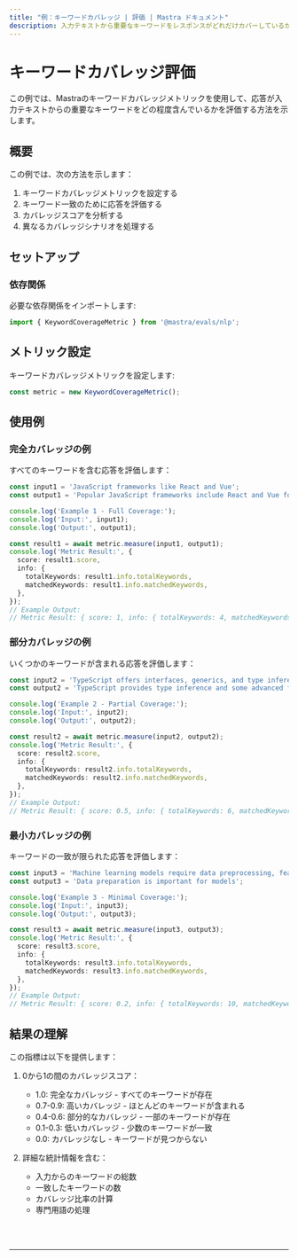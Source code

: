```yaml
---
title: "例：キーワードカバレッジ | 評価 | Mastra ドキュメント"
description: 入力テキストから重要なキーワードをレスポンスがどれだけカバーしているかを評価するためのキーワードカバレッジメトリックの使用例。
---
```



# キーワードカバレッジ評価

この例では、Mastraのキーワードカバレッジメトリックを使用して、応答が入力テキストからの重要なキーワードをどの程度含んでいるかを評価する方法を示します。

## 概要

この例では、次の方法を示します：

1. キーワードカバレッジメトリックを設定する
2. キーワード一致のために応答を評価する
3. カバレッジスコアを分析する
4. 異なるカバレッジシナリオを処理する

## セットアップ

### 依存関係

必要な依存関係をインポートします:

```typescript copy showLineNumbers filename="src/index.ts"
import { KeywordCoverageMetric } from '@mastra/evals/nlp';
```

## メトリック設定

キーワードカバレッジメトリックを設定します:

```typescript copy showLineNumbers{4} filename="src/index.ts"
const metric = new KeywordCoverageMetric();
```

## 使用例

### 完全カバレッジの例

すべてのキーワードを含む応答を評価します：

```typescript copy showLineNumbers{7} filename="src/index.ts"
const input1 = 'JavaScript frameworks like React and Vue';
const output1 = 'Popular JavaScript frameworks include React and Vue for web development';

console.log('Example 1 - Full Coverage:');
console.log('Input:', input1);
console.log('Output:', output1);

const result1 = await metric.measure(input1, output1);
console.log('Metric Result:', {
  score: result1.score,
  info: {
    totalKeywords: result1.info.totalKeywords,
    matchedKeywords: result1.info.matchedKeywords,
  },
});
// Example Output:
// Metric Result: { score: 1, info: { totalKeywords: 4, matchedKeywords: 4 } }
```

### 部分カバレッジの例

いくつかのキーワードが含まれる応答を評価します：

```typescript copy showLineNumbers{24} filename="src/index.ts"
const input2 = 'TypeScript offers interfaces, generics, and type inference';
const output2 = 'TypeScript provides type inference and some advanced features';

console.log('Example 2 - Partial Coverage:');
console.log('Input:', input2);
console.log('Output:', output2);

const result2 = await metric.measure(input2, output2);
console.log('Metric Result:', {
  score: result2.score,
  info: {
    totalKeywords: result2.info.totalKeywords,
    matchedKeywords: result2.info.matchedKeywords,
  },
});
// Example Output:
// Metric Result: { score: 0.5, info: { totalKeywords: 6, matchedKeywords: 3 } }
```

### 最小カバレッジの例

キーワードの一致が限られた応答を評価します：

```typescript copy showLineNumbers{41} filename="src/index.ts"
const input3 = 'Machine learning models require data preprocessing, feature engineering, and hyperparameter tuning';
const output3 = 'Data preparation is important for models';

console.log('Example 3 - Minimal Coverage:');
console.log('Input:', input3);
console.log('Output:', output3);

const result3 = await metric.measure(input3, output3);
console.log('Metric Result:', {
  score: result3.score,
  info: {
    totalKeywords: result3.info.totalKeywords,
    matchedKeywords: result3.info.matchedKeywords,
  },
});
// Example Output:
// Metric Result: { score: 0.2, info: { totalKeywords: 10, matchedKeywords: 2 } }
```

## 結果の理解

この指標は以下を提供します：

1. 0から1の間のカバレッジスコア：
   - 1.0: 完全なカバレッジ - すべてのキーワードが存在
   - 0.7-0.9: 高いカバレッジ - ほとんどのキーワードが含まれる
   - 0.4-0.6: 部分的なカバレッジ - 一部のキーワードが存在
   - 0.1-0.3: 低いカバレッジ - 少数のキーワードが一致
   - 0.0: カバレッジなし - キーワードが見つからない

2. 詳細な統計情報を含む：
   - 入力からのキーワードの総数
   - 一致したキーワードの数
   - カバレッジ比率の計算
   - 専門用語の処理

<br />
<br />
<hr className="dark:border-[#404040] border-gray-300" />
<br />
<br />
<GithubLink
  link={
    "https://github.com/mastra-ai/mastra/blob/main/examples/basics/evals/keyword-coverage"
  }
/> 